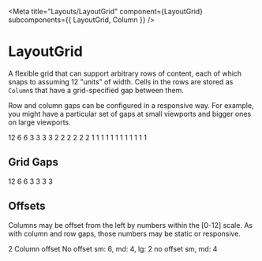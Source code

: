 
<Meta
  title="Layouts/LayoutGrid"
  component={LayoutGrid}
  subcomponents={{ LayoutGrid, Column }}
/>

# LayoutGrid

<StoryStatus status="stable" />

A flexible grid that can support arbitrary rows of content, each of
which snaps to assuming 12 "units" of width. Cells in the rows are
stored as `Column`s that have a grid-specified gap
between them.

Row and column gaps can be configured in a responsive way. For example, you might
have a particular set of gaps at small viewports and bigger ones on large viewports.

<Canvas>
  <Story name="LayoutGrid">
    <LayoutGrid
      columnGap={{ xs: 'sm', lg: 'lg' }}
      rowGap={{ xs: 'sm', lg: 'lg' }}
    >
      <Column size={12}>
        <Box>12</Box>
      </Column>
      <Column size={6}>
        <Box>6</Box>
      </Column>
      <Column size={6}>
        <Box>6</Box>
      </Column>
      <Column size={3}>
        <Box>3</Box>
      </Column>
      <Column size={3}>
        <Box>3</Box>
      </Column>
      <Column size={3}>
        <Box>3</Box>
      </Column>
      <Column size={3}>
        <Box>3</Box>
      </Column>
      <Column size={2}>
        <Box>2</Box>
      </Column>
      <Column size={2}>
        <Box>2</Box>
      </Column>
      <Column size={2}>
        <Box>2</Box>
      </Column>
      <Column size={2}>
        <Box>2</Box>
      </Column>
      <Column size={2}>
        <Box>2</Box>
      </Column>
      <Column size={2}>
        <Box>2</Box>
      </Column>
      <Column size={1}>
        <Box>1</Box>
      </Column>
      <Column size={1}>
        <Box>1</Box>
      </Column>
      <Column size={1}>
        <Box>1</Box>
      </Column>
      <Column size={1}>
        <Box>1</Box>
      </Column>
      <Column size={1}>
        <Box>1</Box>
      </Column>
      <Column size={1}>
        <Box>1</Box>
      </Column>
      <Column size={1}>
        <Box>1</Box>
      </Column>
      <Column size={1}>
        <Box>1</Box>
      </Column>
      <Column size={1}>
        <Box>1</Box>
      </Column>
      <Column size={1}>
        <Box>1</Box>
      </Column>
      <Column size={1}>
        <Box>1</Box>
      </Column>
      <Column size={1}>
        <Box>1</Box>
      </Column>
    </LayoutGrid>
  </Story>
</Canvas>

<Props of={LayoutGrid} />

## Grid Gaps

<Canvas>
  <Story name="Grid Gaps">
    <LayoutGrid
      rowGap={select('rowGap', [undefined, 'sm', 'md', 'lg', 'xl'], 'sm')}
      columnGap={select('columnGap', [undefined, 'sm', 'md', 'lg', 'xl'], 'sm')}
    >
      <Column size={12}>
        <Box>12</Box>
      </Column>
      <Column size={6}>
        <Box>6</Box>
      </Column>
      <Column size={6}>
        <Box>6</Box>
      </Column>
      <Column size={3}>
        <Box>3</Box>
      </Column>
      <Column size={3}>
        <Box>3</Box>
      </Column>
      <Column size={3}>
        <Box>3</Box>
      </Column>
      <Column size={3}>
        <Box>3</Box>
      </Column>
    </LayoutGrid>
  </Story>
</Canvas>

## Offsets

Columns may be offset from the left by numbers within the [0-12] scale.
As with column and row gaps, those numbers may be static or responsive.

<Canvas>
  <Story name="Column Offsets">
    <LayoutGrid rowGap="sm" columnGap="sm">
      <Column offset={2} size={4}>
        <Box>2 Column offset</Box>
      </Column>
      <Column size={2}>
        <Box />
      </Column>
      <Column size={2}>
        <Box />
      </Column>
      <Column size={4}>
        <Box>No offset</Box>
      </Column>
      <Column size={8}>
        <Box />
      </Column>
      <Column offset={{ xs: 6, md: 4, lg: 2 }} size={6}>
        <Box>sm: 6, md: 4, lg: 2</Box>
      </Column>
      <Column offset={{ xs: 0, md: 4 }} size={6}>
        <Box>no offset sm, md: 4</Box>
      </Column>
    </LayoutGrid>
  </Story>
</Canvas>
